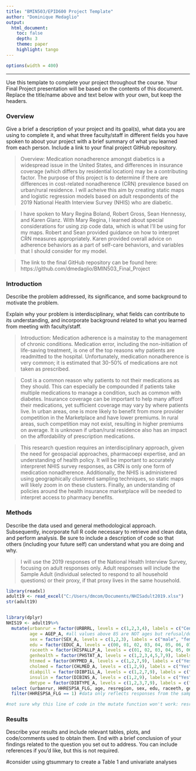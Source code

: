 ```yaml
---
title: "BMIN503/EPID600 Project Template"
author: "Dominique Medaglio"
output: 
  html_document:
    toc: false 
    depth: 3 
    theme: paper 
    highlight: tango
---
```

```r
options(width = 400)
```  
***
Use this template to complete your project throughout the course. Your Final Project presentation will be based on the contents of this document. Replace the title/name above and text below with your own, but keep the headers.

### Overview
Give a brief a description of your project and its goal(s), what data you are using to complete it, and what three faculty/staff in different fields you have spoken to about your project with a brief summary of what you learned from each person. Include a link to your final project GitHub repository.

> Overview: Medication nonadherence amongst diabetics is a widespread issue in the United States, and differences in insurance coverage (which differs by residential location) may be a contributing factor. The purpose of this project is to determine if there are differences in cost-related nonadherence (CRN) prevalence based on urban/rural residence. I will acheive this aim by creating static maps and logistic regression models based on adult respondents of the 2019 National Health Interview Survey (NHIS) who are diabetic.

>I have spoken to Mary Regina Boland, Robert Gross, Sean Hennessy, and Karen Glanz. With Mary Regina, I learned about special considerations for using zip code data, which is what I'll be using for my maps. Robert and Sean provided guidance on how to interpret CRN measures appropriately. Karen provided overall advice on adherence behaviors as a part of self-care behaviors, and variables that I should consider for my model.

>The link to the final GitHub repository can be found here: https://github.com/dmedaglio/BMIN503_Final_Project


### Introduction 
Describe the problem addressed, its significance, and some background to motivate the problem.

Explain why your problem is interdisciplinary, what fields can contribute to its understanding, and incorporate background related to what you learned from meeting with faculty/staff.

>Introduction: Medication adherence is a mainstay to the management of chronic conditions. Medication error, including the non-initiation of life-saving treatment, is one of the top reasons why patients are readmitted to the hospital. Unfortunately, medication nonadherence is very common; it is estimated that 30-50% of medications are not taken as prescribed.

>Cost is a common reason why patients to not their medications as they should. This can especially be compounded if patients take multiple medications to manage a condition, such as common with diabetes. Insurance coverage can be important to help many afford their medications, yet sufficient coverage may vary by where patients live. In urban areas, one is more likely to benefit from more provider competition in the Marketplace and have lower premiums. In rural areas, such competition may not exist, resulting in higher premiums on average. It is unknown if urban/rural residence also has an impact on the affordability of prescription medications.

>This research question requires an interdisciplinary approach, given the need for geospacial approaches, pharmacoepi expertise, and an understanding of health policy. It will be important to accurately interpreret NHIS survey responses, as CRN is only one form of medication nonadherence. Additionally, the NHIS is administered using geographically clustered sampling techniques, so static maps will likely zoom in on these clusters. Finally, an understanding of policies around the health insurance marketplace will be needed to interpret access to pharmacy benefits. 


### Methods
Describe the data used and general methodological approach. Subsequently, incorporate full R code necessary to retrieve and clean data, and perform analysis. Be sure to include a description of code so that others (including your future self) can understand what you are doing and why. 

>I will use the 2019 responses of the National Health Interview Survey, focusing on adult responses only. Adult responses will include the Sample Adult (individual selected to respond to all household questions) or their proxy, if that proxy lives in the same household. 


```r
library(readxl)
adult19 <- read_excel("C:/Users/dmcom/Documents/NHISadult2019.xlsx")
str(adult19)


library(dplyr)
NHIS19 <- adult19%>%
  mutate(urbanrur = factor(URBRRL, levels = c(1,2,3,4), labels = c("Central Metro", "Fringe Metro", "MedSmall Metro", "Nonmetro")),
         age = AGEP_A, #all values above 85 are NOT ages but refusal/don't know
         sex = factor(SEX_A, levels = c(1,2,3), labels = c("male", "female", "refused")),
         edu = factor(EDUC_A, levels = c(00, 01, 02, 03, 04, 05, 06, 07, 08, 09, 10, 11, 97, 99), labels = c("Never attend/K only", "Grade 1-11", "Grade 12, no diploma", "GED or equiv", "High school grad", "Some college, no degree", "Assoc: occup/tech/voc", "Assoc: academ", "Bachelors", "Masters", "Professional", "Doctoral", "Refused", "Don't know")),
         raceeth = factor(HISPALLP_A, levels = c(01, 02, 03, 04, 05, 06, 07), labels = c("Hispanic", "NH White", "NH Black", "NH Asian", "NH AIAN only", "NH AIAN and other", "Other/Multiple")),
         genhealth = factor(PHSTAT_A, levels = c(1,2,3,4,5,7,9), labels = c("Excellent", "Very good", "Good", "Fair", "Poor", "Refused", "Don't know")),
         htnmed = factor(HYPMED_A, levels = c(1,2,7,9), labels = c("Yes", "No", "Refused", "Don't know")),
         cholmed = factor(CHLMED_A, levels = c(1,2,9), labels = c("Yes", "No", "Don't know")),
         diabpill = factor(DIBPILL_A, levels = c(1,2,7,9), labels = c("Yes", "No", "Refused", "Don't know")),
         insulin = factor(DIBINS_A, levels = c(1,2,9), labels = c("Yes", "No", "Don't know")), 
         dmtype = factor(DIBTYPE_A, levels = c(1,2,3,7,9), labels = c("Type 1", "Type 2", "Other type", "Refused", "Don't know"))) %>%
  select (urbanrur, HHRESPSA_FLG, age, resregion, sex, edu, raceeth, genhealth, htnmed, cholmed, diabpill, insulin, dmtype) %>%
  filter(HHRESPSA_FLG == 1) #data only reflects responses from the sample Adult or their proxy who lives in the household

#not sure why this line of code in the mutate function won't work: resregion = factor(REGION, levels = C(1,2,3,4), labels = c("Northeast", "Midwest", "South", "West")),

```
### Results
Describe your results and include relevant tables, plots, and code/comments used to obtain them. End with a brief conclusion of your findings related to the question you set out to address. You can include references if you'd like, but this is not required.

#consider using gtsummary to create a Table 1 and univariate analyses

